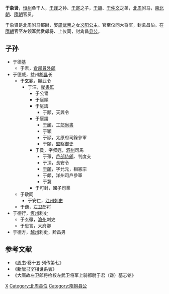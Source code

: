 {{noteTA
|1=zh-hant:于;zh-hans:于;于=>zh-hant:于;}}
'''于象贤'''，[[恒州|恒州]]桑干人，[[于谨|于谨]]之孙、[[于寔|于寔]]之子，[[于顗|于顗]]、[[于仲文|于仲文]]之弟，[[北周|北周]]驸马，[[南北朝|南北朝]]、[[隋朝|隋朝]]官员。

于象贤是北周驸马都尉，娶[[周武帝|周武帝]]之女[[义阳公主_(北周)|义阳公主]]。官至仪同大将军，封禽昌伯。在[[隋朝|隋朝]]官至左领军武贲郎将、上仪同，封禽昌[[县公|县公]]。
==子孙==
*于德基
**于素，[[倉部|倉部]][[員外郎|員外郎]]
*于德威，益州[[郫县|郫县]]长
**于玄範，顯武令
***于汪，[[祕書監|祕書監]]
****于公冑
****于庭順
****于庭誨
*****于顒，天興令
****于庭謂
*****[[于頎|于頎]]，[[工部尚書|工部尚書]]
*****于穎
*****于頲，太原府司錄參軍
*****于頤，[[監察御史|監察御史]]
****于敻，字叔遐，[[泗州|泗州]]司馬
*****于䪹，[[戶部侍郎|戶部侍郎]]、判度支
*****于頂，長安令
*****[[于頔|于頔]]，字允元，相憲宗
*****于頗，洋州司戶參軍
*****于冀
****于可封，國子司業
**于敬同
***于安仁，[[江州|江州]][[刺史|刺史]]
**于谦，[[左卫|左卫]]郎将
*于德行，[[恆州|恆州]]刺史
**于玄徹，[[滄州|滄州]]刺史
**于思言，大府卿
*于德方，[[越州|越州]]刺史，黔昌男

== 参考文献 ==
*《[[周书|周书]]·卷十五·列传第七》
*《[[新唐书宰相世系表|新唐书宰相世系表]]》
*《大唐故左卫郎将检校左武卫将军上骑都尉于君（谦）墓志铭》

{{DEFAULTSORT:Y}}
[[Category:河南于氏|X]]
[[Category:北周县伯|Category:北周县伯]]
[[Category:隋朝县公|Category:隋朝县公]]